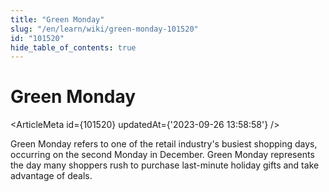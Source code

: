 ```yaml
---
title: "Green Monday"
slug: "/en/learn/wiki/green-monday-101520"
id: "101520"
hide_table_of_contents: true
---
```



# Green Monday

<ArticleMeta id={101520} updatedAt={'2023-09-26 13:58:58'} />
<div className='border-solid border-b border-t-0 my-4 border-[var(--ifm-color-gray-300)]' />

Green Monday refers to one of the retail industry's busiest shopping days, occurring on the second Monday in December. Green Monday represents the day many shoppers rush to purchase last-minute holiday gifts and take advantage of deals.
